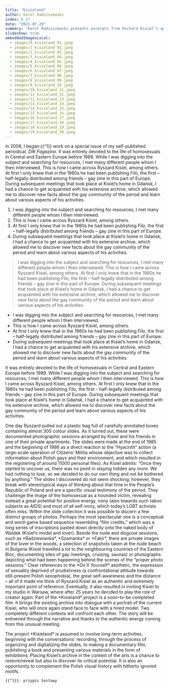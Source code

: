 ```yaml
---
title: "Kisieland"
author: Karol Radziszewski
index: 6.17
date: "2021-07-29"
summary: "Karol Radziszewski presents excerpts from Richard Kisiel’s queer slide archive and his own work on the archive."
slideshow: true
embeddedImagesLocal:
  - images/0_kisieland_01.jpeg
  - images/1_kisieland_02.jpeg
  - images/2_kisieland_03.jpeg
  - images/3_kisieland_04.jpeg
  - images/4_kisieland_05.jpeg
  - images/5_kisieland_06.jpeg
  - images/6_kisieland_07.jpeg
  - images/7_kisieland_08.jpeg
  - images/8_kisieland_09.jpeg
  - images/9_kisieland_10.jpeg
  - images/10_kisieland_11.jpeg
  - images/11_kisieland_12.jpeg
  - images/12_kisieland_13.jpeg
  - images/13_kisieland_14.jpeg
  - images/14_kisieland_15.jpeg
  - images/15_kisieland_16.jpeg
  - images/16_kisieland_17.jpeg
  - images/17_kisieland_18.jpeg
  - images/18_kisieland_19.jpeg
  - images/19_kisieland_20.jpeg
---
```


<TitleSlide title="Kisieland" subtitle="Karol Radziszewski" />

<TextSlide>

In 2008, I began:{{^1}} work on a special issue of my self-published periodical, _DIK Fagazine_. It was entirely devoted to the life of homosexuals in Central and Eastern Europe before 1989. While I was digging into the subject and searching for resources, I met many different people whom I then interviewed. This is how I came across Ryszard Kisiel, among others. At first I only knew that in the 1980s he had been publishing _Filo_, the first – half-legally distributed among friends – gay zine in this part of Europe. During subsequent meetings that took place at Kisiel’s home in Gdańsk, I had a chance to get acquainted with his extensive archive, which allowed me to discover new facts about the gay community of the period and learn about various aspects of his activities.

1. I was digging into the subject and searching for resources, I met many different people whom I then interviewed.
2. This is how I came across Ryszard Kisiel, among others.
3. At first I only knew that in the 1980s he had been publishing _Filo_, the first – half-legally distributed among friends – gay zine in this part of Europe.
4. During subsequent meetings that took place at Kisiel’s home in Gdańsk, I had a chance to get acquainted with his extensive archive, which allowed me to discover new facts about the gay community of the period and learn about various aspects of his activities.

> I was digging into the subject and searching for resources, I met many different people whom I then interviewed. This is how I came across Ryszard Kisiel, among others. At first I only knew that in the 1980s he had been publishing _Filo_, the first – half-legally distributed among friends – gay zine in this part of Europe. During subsequent meetings that took place at Kisiel’s home in Gdańsk, I had a chance to get acquainted with his extensive archive, which allowed me to discover new facts about the gay community of the period and learn about various aspects of his activities.

- I was digging into the subject and searching for resources, I met many different people whom I then interviewed.
- This is how I came across Ryszard Kisiel, among others.
- At first I only knew that in the 1980s he had been publishing _Filo_, the first – half-legally distributed among friends – gay zine in this part of Europe.
- During subsequent meetings that took place at Kisiel’s home in Gdańsk, I had a chance to get acquainted with his extensive archive, which allowed me to discover new facts about the gay community of the period and learn about various aspects of his activities.

It was entirely devoted to the life of homosexuals in Central and Eastern Europe before 1989. While I was digging into the subject and searching for resources, I met many different people whom I then interviewed. This is how I came across Ryszard Kisiel, among others. At first I only knew that in the 1980s he had been publishing _Filo_, the first – half-legally distributed among friends – gay zine in this part of Europe. During subsequent meetings that took place at Kisiel’s home in Gdańsk, I had a chance to get acquainted with his extensive archive, which allowed me to discover new facts about the gay community of the period and learn about various aspects of his activities.

</TextSlide>

<FullscreenImageSlide image={props.localImages[0]} />

<TextSlide>
  One day Ryszard pulled out a plastic bag full of carefully annotated boxes
  containing almost 300 colour slides. As it turned out, these were documented
  photographic sessions arranged by Kisiel and his friends in one of their
  private apartments. The slides were made at the end of 1985 and the beginning
  of 1986 as a direct reaction to the “Hyacinth” action (a large-scale operation
  of Citizens’ Militia whose objective was to collect information about Polish
  gays and their environment, and which resulted in the registering of around
  11000 personal files). As Kisiel admits: “Once they started to uncover us,
  there was no point in staying hidden any more. We had nothing to lose, so we
  decided to do our own thing and not be bothered by anything.”
</TextSlide>

<FullscreenImageSlide image={props.localImages[4]} />

<FullscreenImageSlide image={props.localImages[5]} />

<TextSlide>
  The slides I discovered do not seem shocking; however, they break with
  stereotypical ways of thinking about that time in the People’s Republic of
  Poland and are a specific visual testimony of the period. They challenge the
  image of the homosexual as a hounded victim, revealing instead a great
  potential for positive energy, irony (also towards such taboo subjects as
  AIDS) and most of all self-irony, which today’s LGBT activists often miss.
</TextSlide>

<VerticalSlides>
  <CenterImageSlide
    image={props.localImages[6]}
    caption="Slides from the archive of Ryszard Kisiel"
  />
  <CenterImageSlide
    image={props.localImages[7]}
    caption="Slides from the archive of Ryszard Kisiel"
  />
  <CenterImageSlide
    image={props.localImages[8]}
    caption="Slides from the archive of Ryszard Kisiel"
  />
  <CenterImageSlide
    image={props.localImages[9]}
    caption="Slides from the archive of Ryszard Kisiel"
  />
  <CenterImageSlide
    image={props.localImages[10]}
    caption="Slides from the archive of Ryszard Kisiel"
  />
</VerticalSlides>

<TextSlide>
  Within the slide collection it was possible to discern a few distinct groups
  of photos. Perhaps the most spectacular one is a conceptual and word-game
  based sequence resembling “film credits,” which was a long series of
  inscriptions pasted down directly onto the naked body of Waldek (Kisiel’s
  model and lover). Beside the nude and disguise sessions, such as
  *Badziewianka*, *Szamanka* or *Fakir*, there are private images of the lover
  in the woods, a selection of snapshots taken at the nude beach in Bulgaria
  (Kisiel travelled a lot to the neighbouring countries of the Eastern Bloc,
  documenting sites of gay meetings, cruising, saunas) or photographs depicting
  what had been happening behind the scenes of the “proper photo sessions.”
</TextSlide>

<VerticalSlides>
  <CenterImageSlide
    image={props.localImages[1]}
    caption="Slides from the archive of Ryszard Kisiel"
  />
  <CenterImageSlide
    image={props.localImages[2]}
    caption="Slides from the archive of Ryszard Kisiel"
  />
  <CenterImageSlide
    image={props.localImages[3]}
    caption="Slides from the archive of Ryszard Kisiel"
  />
</VerticalSlides>

<TextSlide>
  Clear references to the *Do It Yourself* aesthetic, the expression of
  sexuality deprived of prudishness (a confrontational attitude towards
  still-present Polish sexophobia), the great self-awareness and the distance –
  all of it made me think of Ryszard Kisiel as an authentic and extremely
  important point of reference. Eventually, it also resulted in inviting Kisiel
  to my studio in Warsaw, where after 25 years he decided to play the role of
  creator again. Part of the *Kisieland* project is a soon-to-be completed film.
  It brings the existing archive into dialogue with a portrait of the current
  Kisiel, who will once again stand face to face with a hired model. Two
  completely different contexts will confront each other. The story will be
  enlivened through the narrative and thanks to the authentic energy coming from
  this unusual meeting.
</TextSlide>

<TwoImageSlide
  image1={props.localImages[12]}
  image2={props.localImages[13]}
  caption="Karol Radziszewski, photos from the film set for *Kisieland*."
/>

<TwoImageSlide
  image1={props.localImages[11]}
  image2={props.localImages[18]}
  caption="Karol Radziszewski, photos from the film set for *Kisieland*."
/>

<TextSlide>
  The project *Kisieland* is assumed to involve long-term activities, beginning
  with the conversations’ recording, through the process of organizing and
  digitalizing the slides, to making a documentary film, publishing a book and
  presenting various materials in the form of exhibitions. Placing Kisiel’s
  archive in the context of the arts is a chance to restore/reveal but also to
  discover its critical potential. It is also an opportunity to complement the
  Polish visual history with hitherto ignored motifs.
</TextSlide>

<VerticalSlides>
  <CenterImageSlide
    image={props.localImages[14]}
    caption="Karol Radziszewski, photos from the film set for *Kisieland*."
  />
  <CenterImageSlide
    image={props.localImages[15]}
    caption="Karol Radziszewski, photos from the film set for *Kisieland*."
  />
  <CenterImageSlide
    image={props.localImages[17]}
    caption="Karol Radziszewski, photos from the film set for *Kisieland*."
  />
  <CenterImageSlide
    image={props.localImages[16]}
    caption="Karol Radziszewski, photos from the film set for *Kisieland*."
  />
  <CenterImageSlide
    image={props.localImages[19]}
    caption="Karol Radziszewski, photos from the film set for *Kisieland*."
  />
</VerticalSlides>

```footnotes
{{^1}}: przypis testowy
```
